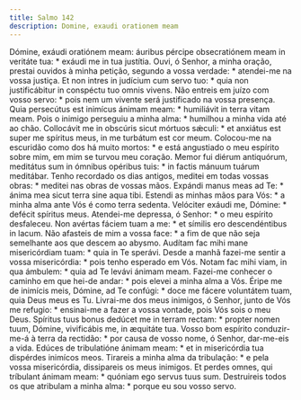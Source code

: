 ```yaml
---
title: Salmo 142
description: Domine, exaudi orationem meam
---
```


<div class="side-by-side not-content">
  <span>
    Dómine, exáudi oratiónem meam: áuribus pércipe obsecratiónem meam in
    veritáte tua: * exáudi me in tua justítia.
  </span>
  <span>
    Ouvi, ó Senhor, a minha oração, prestai ouvidos à minha petição, segundo a
    vossa verdade: * atendei-me na vossa justiça.
  </span>
  <span>
    Et non intres in judícium cum servo tuo: * quia non justificábitur in
    conspéctu tuo omnis vivens.
  </span>
  <span>
    Não entreis em juízo com vosso servo: * pois nem um vivente será justificado
    na vossa presença.
  </span>
  <span>
    Quia persecútus est inimícus ánimam meam: * humiliávit in terra vitam meam.
  </span>
  <span>
    Pois o inimigo perseguiu a minha alma: * humilhou a minha vida até ao chão.
  </span>
  <span>
    Collocávit me in obscúris sicut mórtuos sǽculi: * et anxiátus est super me
    spíritus meus, in me turbátum est cor meum.
  </span>
  <span>
    Colocou-me na escuridão como dos há muito mortos: * e está angustiado o meu
    espírito sobre mim, em mim se turvou meu coração.
  </span>
  <span>
    Memor fui diérum antiquórum, meditátus sum in ómnibus opéribus tuis: * in
    factis mánuum tuárum meditábar.
  </span>
  <span>
    Tenho recordado os dias antigos, meditei em todas vossas obras: * meditei
    nas obras de vossas mãos.
  </span>
  <span>Expándi manus meas ad Te: * ánima mea sicut terra sine aqua tibi.</span>
  <span>
    Estendi as minhas mãos para Vós: * a minha alma ante Vós é como terra
    sedenta.
  </span>
  <span>Velóciter exáudi me, Dómine: * defécit spíritus meus.</span>
  <span>Atendei-me depressa, ó Senhor: * o meu espírito desfaleceu.</span>
  <span>
    Non avértas fáciem tuam a me: * et símilis ero descendéntibus in lacum.
  </span>
  <span>
    Não afasteis de mim a vossa face: * a fim de que não seja semelhante aos que
    descem ao abysmo.
  </span>
  <span>Audítam fac mihi mane misericórdiam tuam: * quia in Te sperávi.</span>
  <span>
    Desde a manhã fazei-me sentir a vossa misericórdia: * pois tenho esperado em
    Vós.
  </span>
  <span>
    Notam fac mihi viam, in qua ámbulem: * quia ad Te levávi ánimam meam.
  </span>
  <span>
    Fazei-me conhecer o caminho em que hei-de andar: * pois elevei a minha alma
    a Vós.
  </span>
  <span>
    Éripe me de inimícis meis, Dómine, ad Te confúgi: * doce me fácere
    voluntátem tuam, quia Deus meus es Tu.
  </span>
  <span>
    Livrai-me dos meus inimigos, ó Senhor, junto de Vós me refugio: * ensinai-me
    a fazer a vossa vontade, pois Vós sois o meu Deus.
  </span>
  <span>
    Spíritus tuus bonus dedúcet me in terram rectam: * propter nomen tuum,
    Dómine, vivificábis me, in æquitáte tua.
  </span>
  <span>
    Vosso bom espírito conduzir-me-á à terra da rectidão: * por causa de vosso
    nome, ó Senhor, dar-me-eis a vida.
  </span>
  <span>
    Edúces de tribulatióne ánimam meam: * et in misericórdia tua dispérdes
    inimícos meos.
  </span>
  <span>
    Tirareis a minha alma da tribulação: * e pela vossa misericórdia,
    dissipareis os meus inimigos.
  </span>
  <span>
    Et perdes omnes, qui tríbulant ánimam meam: * quóniam ego servus tuus sum.
  </span>
  <span>
    Destruireis todos os que atribulam a minha alma: * porque eu sou vosso
    servo.
  </span>
</div>
